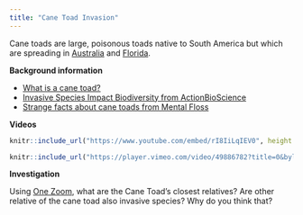 ```yaml
---
title: "Cane Toad Invasion"
---
```


Cane toads are large, poisonous toads native to South America but which are spreading in [Australia](australia.html) and [Florida](florida.html).

**Background information**

* [What is a cane toad?](https://eol.org/pages/333309)
* [Invasive Species Impact Biodiversity from ActionBioScience](http://www.actionbioscience.org/biodiversity/simberloff.html)
* [Strange facts about cane toads from Mental Floss](http://mentalfloss.com/article/75879/10-bumpy-facts-about-cane-toads)

**Videos**

```r
knitr::include_url("https://www.youtube.com/embed/rI8IiLqIEV0", height = "400px")
```


```r
knitr::include_url("https://player.vimeo.com/video/49886782?title=0&byline=0&portrait=0", height="400px")
```

**Investigation**

Using [One Zoom](https://www.onezoom.org/life/@Rhinella_schneideri=120195#x658,y210,w0.2677), what are the Cane Toad’s closest relatives? Are other relative of the cane toad also invasive species?  Why do you think that? 
